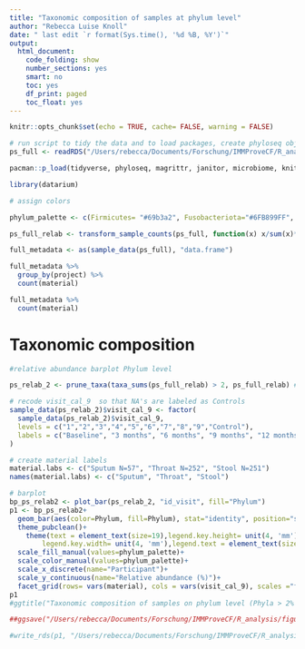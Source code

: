 ```yaml
---
title: "Taxonomic composition of samples at phylum level"
author: "Rebecca Luise Knoll"
date: " last edit `r format(Sys.time(), '%d %B, %Y')`"
output: 
  html_document:
    code_folding: show
    number_sections: yes
    smart: no
    toc: yes
    df_print: paged
    toc_float: yes
---
```


```r
knitr::opts_chunk$set(echo = TRUE, cache= FALSE, warning = FALSE)
```

```r
# run script to tidy the data and to load packages, create phyloseq object (ps_clean) and load libraries
ps_full <- readRDS("/Users/rebecca/Documents/Forschung/IMMProveCF/R_analysis/rds_files/ps_IMProveCF_patientsAndControls_Run1-23_18102023.rds")

pacman::p_load(tidyverse, phyloseq, magrittr, janitor, microbiome, knitr, lubridate, naniar, readxl, ggplot2, ggpubr)

library(datarium)

# assign colors

phylum_palette <- c(Firmicutes= "#69b3a2", Fusobacteriota="#6FB899FF", Bacteroidota="#31A1B3FF", Actinobacteriota= "#027B8EFF", Proteobacteria= "#EE6AA7", Campylobacterota= "#CCB22BFF", Cyanobacteria= "#9F8F12FF", Spirochaetota="#97CFD0", Verrucomicrobiota= "#6388B4FF", Desulfobacterota= "#BB7693FF", Patescibacteria= "#767676FF")

```

```r
ps_full_relab <- transform_sample_counts(ps_full, function(x) x/sum(x)*100)

```

```r

full_metadata <- as(sample_data(ps_full), "data.frame")

full_metadata %>% 
  group_by(project) %>% 
  count(material)

full_metadata %>% 
  count(material)
```

# Taxonomic composition
```r
#relative abundance barplot Phylum level

ps_relab_2 <- prune_taxa(taxa_sums(ps_full_relab) > 2, ps_full_relab) # filter for phyla > 2%

# recode visit_cal_9  so that NA's are labeled as Controls
sample_data(ps_relab_2)$visit_cal_9 <- factor(
  sample_data(ps_relab_2)$visit_cal_9,
  levels = c("1","2","3","4","5","6","7","8","9","Control"),
  labels = c("Baseline", "3 months", "6 months", "9 months", "12 months", "15 months", "18 months", "21 months", "24 months","Controls")
)

# create material labels
material.labs <- c("Sputum N=57", "Throat N=252", "Stool N=251")
names(material.labs) <- c("Sputum", "Throat", "Stool")

# barplot
bp_ps_relab2 <- plot_bar(ps_relab_2, "id_visit", fill="Phylum")
p1 <- bp_ps_relab2+
  geom_bar(aes(color=Phylum, fill=Phylum), stat="identity", position="stack")+
  theme_pubclean()+
    theme(text = element_text(size=19),legend.key.height= unit(4, 'mm'),
        legend.key.width= unit(4, 'mm'),legend.text = element_text(size=15), legend.position = "bottom",axis.text.x = element_blank(),axis.ticks = element_blank())+ #axis.text.x = element_text(size=6, angle=80)
  scale_fill_manual(values=phylum_palette)+
  scale_color_manual(values=phylum_palette)+
  scale_x_discrete(name="Participant")+
  scale_y_continuous(name="Relative abundance (%)")+
  facet_grid(rows= vars(material), cols = vars(visit_cal_9), scales ="free_x", space ="free_x", labeller = labeller(material = material.labs))
p1
#ggtitle("Taxonomic composition of samples on phylum level (Phyla > 2% relative abundance")

##ggsave("/Users/rebecca/Documents/Forschung/IMMProveCF/R_analysis/figures/samples_phylum_wControls.png", p1, width = 17, height = 7)

#write_rds(p1, "/Users/rebecca/Documents/Forschung/IMMProveCF/R_analysis/figures/samples_phylum_wControls.rds")
```
